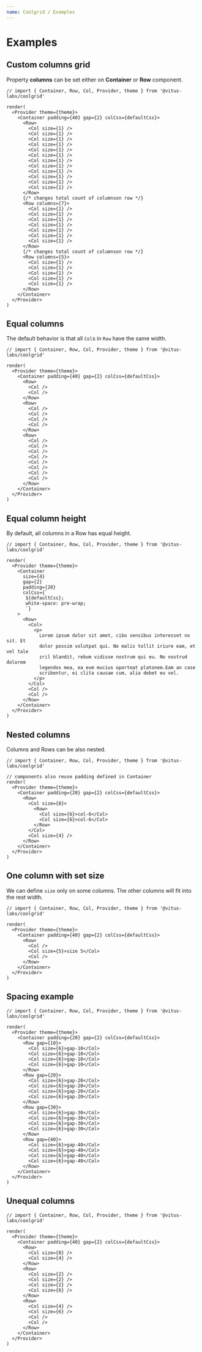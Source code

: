 ```yaml
---
name: Coolgrid / Examples
---
```


# Examples

## Custom columns grid

Property **columns** can be set either on **Container** or **Row** component.

```tsx view=vertical
// import { Container, Row, Col, Provider, theme } from '@vitus-labs/coolgrid'

render(
  <Provider theme={theme}>
    <Container padding={40} gap={2} colCss={defaultCss}>
      <Row>
        <Col size={1} />
        <Col size={1} />
        <Col size={1} />
        <Col size={1} />
        <Col size={1} />
        <Col size={1} />
        <Col size={1} />
        <Col size={1} />
        <Col size={1} />
        <Col size={1} />
        <Col size={1} />
        <Col size={1} />
      </Row>
      {/* changes total count of columnson row */}
      <Row columns={7}>
        <Col size={1} />
        <Col size={1} />
        <Col size={1} />
        <Col size={1} />
        <Col size={1} />
        <Col size={1} />
        <Col size={1} />
      </Row>
      {/* changes total count of columnson row */}
      <Row columns={5}>
        <Col size={1} />
        <Col size={1} />
        <Col size={1} />
        <Col size={1} />
        <Col size={1} />
      </Row>
    </Container>
  </Provider>
)
```

## Equal columns

The default behavior is that all `Col`s in `Row` have the same width.

```tsx view=vertical
// import { Container, Row, Col, Provider, theme } from '@vitus-labs/coolgrid'

render(
  <Provider theme={theme}>
    <Container padding={40} gap={2} colCss={defaultCss}>
      <Row>
        <Col />
        <Col />
      </Row>
      <Row>
        <Col />
        <Col />
        <Col />
        <Col />
      </Row>
      <Row>
        <Col />
        <Col />
        <Col />
        <Col />
        <Col />
        <Col />
        <Col />
        <Col />
      </Row>
    </Container>
  </Provider>
)
```

## Equal column height

By default, all columns in a Row has equal height.

```tsx view=vertical
// import { Container, Row, Col, Provider, theme } from '@vitus-labs/coolgrid'

render(
  <Provider theme={theme}>
    <Container
      size={4}
      gap={2}
      padding={20}
      colCss={`
       ${defaultCss};
       white-space: pre-wrap;
       `}
    >
      <Row>
        <Col>
          <p>
            Lorem ipsum dolor sit amet, cibo sensibus interesset no sit. Et
            dolor possim volutpat qui. No malis tollit iriure eam, et vel tale
            zril blandit, rebum vidisse nostrum qui eu. No nostrud dolorem
            legendos mea, ea eum mucius oporteat platonem.Eam an case
            scribentur, ei clita causae cum, alia debet eu vel.
          </p>
        </Col>
        <Col />
        <Col />
      </Row>
    </Container>
  </Provider>
)
```

## Nested columns

Columns and Rows can be also nested.

```tsx view=vertical
// import { Container, Row, Col, Provider, theme } from '@vitus-labs/coolgrid'

// components also reuse padding defined in Container
render(
  <Provider theme={theme}>
    <Container padding={20} gap={2} colCss={defaultCss}>
      <Row>
        <Col size={8}>
          <Row>
            <Col size={6}>col-6</Col>
            <Col size={6}>col-6</Col>
          </Row>
        </Col>
        <Col size={4} />
      </Row>
    </Container>
  </Provider>
)
```

## One column with set size

We can define `size` only on some columns.
The other columns will fit into the rest width.

```tsx view=vertical
// import { Container, Row, Col, Provider, theme } from '@vitus-labs/coolgrid'

render(
  <Provider theme={theme}>
    <Container padding={40} gap={2} colCss={defaultCss}>
      <Row>
        <Col />
        <Col size={5}>size 5</Col>
        <Col />
      </Row>
    </Container>
  </Provider>
)
```

## Spacing example

```tsx view=vertical
// import { Container, Row, Col, Provider, theme } from '@vitus-labs/coolgrid'

render(
  <Provider theme={theme}>
    <Container padding={20} gap={2} colCss={defaultCss}>
      <Row gap={10}>
        <Col size={6}>gap-10</Col>
        <Col size={6}>gap-10</Col>
        <Col size={6}>gap-10</Col>
        <Col size={6}>gap-10</Col>
      </Row>
      <Row gap={20}>
        <Col size={6}>gap-20</Col>
        <Col size={6}>gap-20</Col>
        <Col size={6}>gap-20</Col>
        <Col size={6}>gap-20</Col>
      </Row>
      <Row gap={30}>
        <Col size={6}>gap-30</Col>
        <Col size={6}>gap-30</Col>
        <Col size={6}>gap-30</Col>
        <Col size={6}>gap-30</Col>
      </Row>
      <Row gap={40}>
        <Col size={6}>gap-40</Col>
        <Col size={6}>gap-40</Col>
        <Col size={6}>gap-40</Col>
        <Col size={6}>gap-40</Col>
      </Row>
    </Container>
  </Provider>
)
```

## Unequal columns

```tsx view=vertical
// import { Container, Row, Col, Provider, theme } from '@vitus-labs/coolgrid'

render(
  <Provider theme={theme}>
    <Container padding={40} gap={2} colCss={defaultCss}>
      <Row>
        <Col size={8} />
        <Col size={4} />
      </Row>
      <Row>
        <Col size={2} />
        <Col size={2} />
        <Col size={2} />
        <Col size={6} />
      </Row>
      <Row>
        <Col size={4} />
        <Col size={6} />
        <Col />
        <Col />
      </Row>
    </Container>
  </Provider>
)
```
